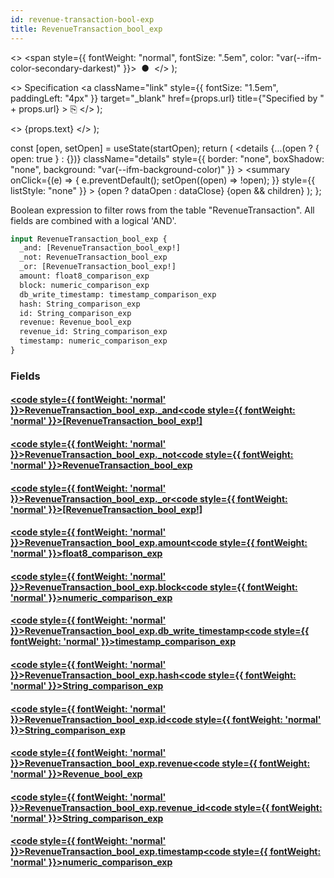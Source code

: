 ```yaml
---
id: revenue-transaction-bool-exp
title: RevenueTransaction_bool_exp
---
```


<head>
  <meta content="noindex" name="robots" />
  <meta charset="utf-8" />
</head>

  <>
    <span style={{ fontWeight: "normal", fontSize: ".5em", color: "var(--ifm-color-secondary-darkest)" }}>
      &nbsp;●&nbsp;
    </span>
  </>
);

  <>
    Specification
    <a
      className="link"
      style={{ fontSize: "1.5em", paddingLeft: "4px" }}
      target="_blank"
      href={props.url}
      title={"Specified by " + props.url}
    >
      ⎘
    </a>
  </>
);

  <>
    <span className={props.class}>{props.text}</span>
  </>
);


  const [open, setOpen] = useState(startOpen);
  return (
    <details
      {...(open ? { open: true } : {})}
      className="details"
      style={{ border: "none", boxShadow: "none", background: "var(--ifm-background-color)" }}
    >
      <summary
        onClick={(e) => {
          e.preventDefault();
          setOpen((open) => !open);
        }}
        style={{ listStyle: "none" }}
      >
        {open ? dataOpen : dataClose}
      </summary>
      {open && children}
    </details>
  );
};

Boolean expression to filter rows from the table "RevenueTransaction". All fields are combined with a logical 'AND'.

```graphql
input RevenueTransaction_bool_exp {
  _and: [RevenueTransaction_bool_exp!]
  _not: RevenueTransaction_bool_exp
  _or: [RevenueTransaction_bool_exp!]
  amount: float8_comparison_exp
  block: numeric_comparison_exp
  db_write_timestamp: timestamp_comparison_exp
  hash: String_comparison_exp
  id: String_comparison_exp
  revenue: Revenue_bool_exp
  revenue_id: String_comparison_exp
  timestamp: numeric_comparison_exp
}
```

### Fields

#### [<code style={{ fontWeight: 'normal' }}>RevenueTransaction_bool_exp.<b>\_and</b></code>](#)<Bullet />[<code style={{ fontWeight: 'normal' }}><b>[RevenueTransaction_bool_exp!]</b></code>](/docs/api/airdrops/graphql/envio/inputs/revenue-transaction-bool-exp.mdx) <Badge class="badge badge--secondary " text="list"/> <Badge class="badge badge--secondary " text="input"/>

#### [<code style={{ fontWeight: 'normal' }}>RevenueTransaction_bool_exp.<b>\_not</b></code>](#)<Bullet />[<code style={{ fontWeight: 'normal' }}><b>RevenueTransaction_bool_exp</b></code>](/docs/api/airdrops/graphql/envio/inputs/revenue-transaction-bool-exp.mdx) <Badge class="badge badge--secondary " text="input"/>

#### [<code style={{ fontWeight: 'normal' }}>RevenueTransaction_bool_exp.<b>\_or</b></code>](#)<Bullet />[<code style={{ fontWeight: 'normal' }}><b>[RevenueTransaction_bool_exp!]</b></code>](/docs/api/airdrops/graphql/envio/inputs/revenue-transaction-bool-exp.mdx) <Badge class="badge badge--secondary " text="list"/> <Badge class="badge badge--secondary " text="input"/>

#### [<code style={{ fontWeight: 'normal' }}>RevenueTransaction_bool_exp.<b>amount</b></code>](#)<Bullet />[<code style={{ fontWeight: 'normal' }}><b>float8_comparison_exp</b></code>](/docs/api/airdrops/graphql/envio/inputs/float-8-comparison-exp.mdx) <Badge class="badge badge--secondary " text="input"/>

#### [<code style={{ fontWeight: 'normal' }}>RevenueTransaction_bool_exp.<b>block</b></code>](#)<Bullet />[<code style={{ fontWeight: 'normal' }}><b>numeric_comparison_exp</b></code>](/docs/api/airdrops/graphql/envio/inputs/numeric-comparison-exp.mdx) <Badge class="badge badge--secondary " text="input"/>

#### [<code style={{ fontWeight: 'normal' }}>RevenueTransaction_bool_exp.<b>db_write_timestamp</b></code>](#)<Bullet />[<code style={{ fontWeight: 'normal' }}><b>timestamp_comparison_exp</b></code>](/docs/api/airdrops/graphql/envio/inputs/timestamp-comparison-exp.mdx) <Badge class="badge badge--secondary " text="input"/>

#### [<code style={{ fontWeight: 'normal' }}>RevenueTransaction_bool_exp.<b>hash</b></code>](#)<Bullet />[<code style={{ fontWeight: 'normal' }}><b>String_comparison_exp</b></code>](/docs/api/airdrops/graphql/envio/inputs/string-comparison-exp.mdx) <Badge class="badge badge--secondary " text="input"/>

#### [<code style={{ fontWeight: 'normal' }}>RevenueTransaction_bool_exp.<b>id</b></code>](#)<Bullet />[<code style={{ fontWeight: 'normal' }}><b>String_comparison_exp</b></code>](/docs/api/airdrops/graphql/envio/inputs/string-comparison-exp.mdx) <Badge class="badge badge--secondary " text="input"/>

#### [<code style={{ fontWeight: 'normal' }}>RevenueTransaction_bool_exp.<b>revenue</b></code>](#)<Bullet />[<code style={{ fontWeight: 'normal' }}><b>Revenue_bool_exp</b></code>](/docs/api/airdrops/graphql/envio/inputs/revenue-bool-exp.mdx) <Badge class="badge badge--secondary " text="input"/>

#### [<code style={{ fontWeight: 'normal' }}>RevenueTransaction_bool_exp.<b>revenue_id</b></code>](#)<Bullet />[<code style={{ fontWeight: 'normal' }}><b>String_comparison_exp</b></code>](/docs/api/airdrops/graphql/envio/inputs/string-comparison-exp.mdx) <Badge class="badge badge--secondary " text="input"/>

#### [<code style={{ fontWeight: 'normal' }}>RevenueTransaction_bool_exp.<b>timestamp</b></code>](#)<Bullet />[<code style={{ fontWeight: 'normal' }}><b>numeric_comparison_exp</b></code>](/docs/api/airdrops/graphql/envio/inputs/numeric-comparison-exp.mdx) <Badge class="badge badge--secondary " text="input"/>

